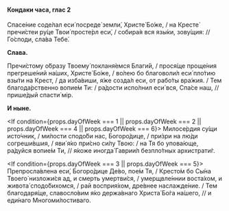 #### Кондаки часа, глас 2

Спасе́ние соде́лал еси́ посреде́ земли́, Христе́ Бо́же, / на Кресте́ пречи́стеи ру́це Твои́ просте́рл еси́, / собира́я вся язы́ки, зову́щия: // Го́споди, сла́ва Тебе́.

**Слава.**

Пречи́стому о́бразу Твоему́ покланя́емся Благи́й, / прося́ще проще́ния прегреше́ний на́ших, Христе́ Бо́же, / во́лею бо благоволи́л еси́ пло́тию взы́ти на Крест, / да изба́виши, я́же созда́л еси, от рабо́ты вра́жия. / Тем благода́рственно вопие́м Ти: / ра́дости испо́лнил еси́ вся, Спа́се наш, // прише́дый спасти́ мiр.

**И ныне.**

<If condition={props.dayOfWeek === 1 || props.dayOfWeek === 2 || props.dayOfWeek === 4 || props.dayOfWeek === 6}>
    Милосе́рдия су́щи исто́чник, / ми́лости сподо́би нас, Богоро́дице, / при́зри на лю́ди согреши́вшия, / яви́ я́ко при́сно си́лу
    Твою: / на Тя бо упова́юще, ра́дуйся вопие́м Ти, // я́коже иногда́ Гаврии́л безпло́тных архистрати́г.
</If>

<If condition={props.dayOfWeek === 3 || props.dayOfWeek === 5}>
    Препросла́влена еси́, Богоро́дице Де́во, пое́м Тя, / Кресто́м бо Сы́на Твоего́ низложи́ся ад, и смерть умертви́ся, /
    умерщвле́ннии воста́хом, и живота́ сподо́бихомся, / рай восприя́хом, дре́внее наслажде́ние. / Тем благодаря́ще, славосло́вим
    я́ко держа́внаго Христа́ Бо́га на́шего, // и еди́наго Многоми́лостиваго.
</If>
